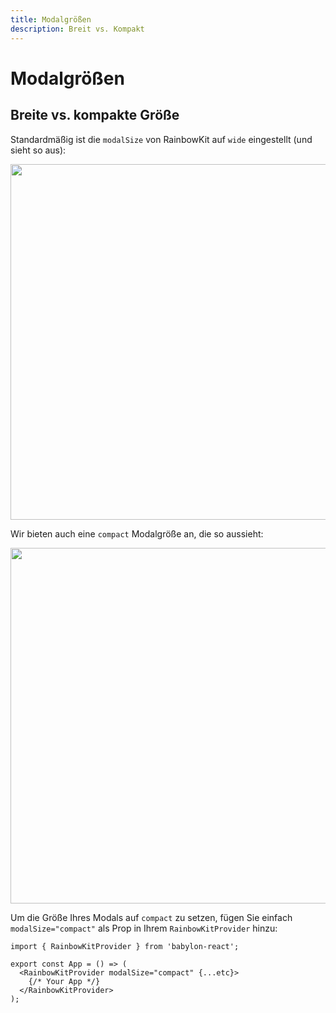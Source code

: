 ```yaml
---
title: Modalgrößen
description: Breit vs. Kompakt
---
```


# Modalgrößen

## Breite vs. kompakte Größe

Standardmäßig ist die `modalSize` von RainbowKit auf `wide` eingestellt (und sieht so aus):

<Img src="/modal-default.png" height="569" width="1029" />

Wir bieten auch eine `compact` Modalgröße an, die so aussieht:

<Img src="/modal-compact.png" height="569" width="1029" />

Um die Größe Ihres Modals auf `compact` zu setzen, fügen Sie einfach `modalSize="compact"` als Prop in Ihrem `RainbowKitProvider` hinzu:

```tsx
import { RainbowKitProvider } from 'babylon-react';

export const App = () => (
  <RainbowKitProvider modalSize="compact" {...etc}>
    {/* Your App */}
  </RainbowKitProvider>
);
```
